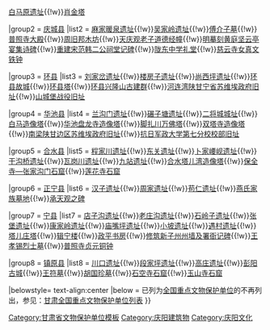 {{Navbox
|name = 庆阳市境内的甘肃省文物保护单位
|title = [[庆阳市境内的甘肃省文物保护单位列表|庆阳市境内的甘肃省文物保护单位]]
|titlestyle =
|image =
|style = text-align:left;
|groupstyle = text-align:center;
|state = {{{state<includeonly>|collapsed</includeonly>}}}
|above =

|group1 = [[西峰区]]
|list1 = [[巨家塬遗址]]{{!w}}[[白马原遗址]]{{!w}}[[肖金塔]]

|group2 = [[庆城县]]
|list2 = [[麻家暖泉遗址]]{{!w}}[[吴家岭遗址]]{{!w}}[[傅介子墓]]{{!w}}[[普照寺大殿]]{{!w}}[[周旧邦木坊]]{{!w}}[[天庆观老子道德经幢]]{{!w}}[[明摹刻黄庭坚云亭宴集诗碑]]{{!w}}[[重建宋范韩二公祠堂记碑]]{{!w}}[[陇东中学礼堂]]{{!w}}[[慈云寺女真文铁钟]]

|group3 = [[环县]]
|list3 = [[刘家岔遗址]]{{!w}}[[楼房子遗址]]{{!w}}[[尚西坪遗址]]{{!w}}[[环县故城]]{{!w}}[[环县塔]]{{!w}}[[环县兴隆山古建群]]{{!w}}[[河连湾陕甘宁省苏维埃政府旧址]]{{!w}}[[山城堡战役旧址]]

|group4 = [[华池县]]
|list4 = [[兰沟门遗址]]{{!w}}[[碾子塘遗址]]{{!w}}[[二将城城址]]{{!w}}[[白马造像塔]]{{!w}}[[华池盘龙寺造像塔]]{{!w}}[[脚扎川万佛塔]]{{!w}}[[双塔寺造像塔]]{{!w}}[[南梁陕甘边区苏维埃政府旧址]]{{!w}}[[抗日军政大学第七分校校部旧址]]

|group5 = [[合水县]]
|list5 = [[程家川遗址]]{{!w}}[[东关遗址]]{{!w}}[[卜家崾岘遗址]]{{!w}}[[干沟桥遗址]]{{!w}}[[瓦岗川遗址]]{{!w}}[[九站遗址]]{{!w}}[[合水塔儿湾造像塔]]{{!w}}[[保全寺—张家沟门石窟]]{{!w}}[[莲花寺石窟]]

|group6 = [[正宁县]]
|list6 = [[汉子遗址]]{{!w}}[[周家遗址]]{{!w}}[[苟仁遗址]]{{!w}}[[燕氏家族墓地]]{{!w}}[[承天观之碑]]


|group7 = [[宁县]]
|list7 = [[店子沟遗址]]{{!w}}[[老庄沟遗址]]{{!w}}[[石岭子遗址]]{{!w}}[[张堡遗址]]{{!w}}[[康家岭遗址]]{{!w}}[[庙嘴坪遗址]]{{!w}}[[小坡遗址]]{{!w}}[[遇村遗址]]{{!w}}[[塔儿庄塔]]{{!w}}[[辑宁楼]]{{!w}}[[政平书房]]{{!w}}[[修筑新子州州墙及署衙记碑]]{{!w}}[[王孝锡烈士墓]]{{!w}}[[普照寺贞元铜钟]]

|group8 = [[镇原县]]
|list8 = [[川口遗址]]{{!w}}[[段家坪遗址]]{{!w}}[[高庄遗址]]{{!w}}[[彭阳古城]]{{!w}}[[王符墓]]{{!w}}[[胡国珍墓]]{{!w}}[[石空寺石窟]]{{!w}}[[玉山寺石窟]]

|belowstyle= text-align:center
|below = 已列为[[全国重点文物保护单位]]的不再列出，参见：[[甘肃全国重点文物保护单位列表]]
}}<noinclude>
[[Category:甘肃省文物保护单位模板]]
[[Category:庆阳建筑物]]
[[Category:庆阳文化]]
</noinclude>